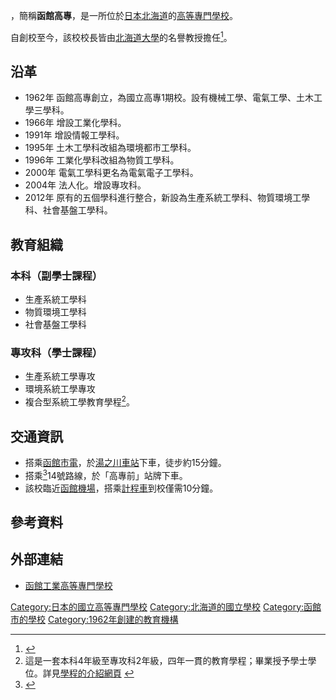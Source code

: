 {{Infobox School
| name           = 函館工業高等專門學校
| other_name     = 
| logo           = 
| image          = 
| caption        = 
| motto          = 
| established    = 1962年
| closed         = 
| type           = [[國立|國立]]
| language       = 
| religion       =
| affiliation    = 
| IMC            =
| legal_person   = {{tsl|ja|国立高等専門学校機構|國立高等專門學校機構}}
| district       = 
| grades         = 
| founder        = 
| president      = 
| principal      = 伹野茂
| vice_principal = 
| assistant_principal =
| dean           = 
| director       = 
| college        = 
| house          = 
| su             = 
| sc             = 
| cs             = 
| cc             = 
| faculty        = 
| staff          = 
| students       = 
| area           = 
| athletics      = 
| conference     = 
| tree           = 
| colors         = 
| mascot         = 
| magazine       = 
| free_label     = 學科
| free_text      = 生產系統工學科<br>物質環境工學科<br>社會基盤工學科
| free_label2    = 專攻科
| free_text2     = 生產系統工學專攻<br>環境系統工學專攻
| telephone      = 
| fax            = 
| address        = {{JPN}}[[北海道|北海道]][[函館市|函館市]]戶倉町14-1
| location       =
| website        = [http://www.hakodate-ct.ac.jp/ 官方網站]
}}

{{nihongo|'''函館工業高等專門學校'''|函館工業高等専門学校／はこだてこうぎょうこうとうせんもんがっこう|3=National Institute of Technology, Hakodate College}}，簡稱'''函館高專'''，是一所位於[[日本|日本]][[北海道|北海道]]的[[高等專門學校|高等專門學校]]。

自創校至今，該校校長皆由[[北海道大學|北海道大學]]的名譽教授擔任<ref>{{cite web|url=http://www.hakodate-ct.ac.jp/guidance/history|title=沿革|publisher=National Institute of Technology, Hakodate College|accessdate=2016-10-27|archive-date=2020-05-03|archive-url=https://web.archive.org/web/20200503174620/https://www.hakodate-ct.ac.jp/guidance/history|dead-url=no}}</ref>。

==沿革==
*1962年 函館高專創立，為國立高專1期校。設有機械工學、電氣工學、土木工學三學科。
*1966年 增設工業化學科。
*1991年 增設情報工學科。
*1995年 土木工學科改組為環境都市工學科。
*1996年 工業化學科改組為物質工學科。
*2000年 電氣工學科更名為電氣電子工學科。
*2004年 法人化。增設專攻科。
*2012年 原有的五個學科進行整合，新設為生產系統工學科、物質環境工學科、社會基盤工學科。

==教育組織==
===本科（副學士課程）===
*生產系統工學科
*物質環境工學科
*社會基盤工學科
===專攻科（學士課程）===
*生產系統工學專攻
*環境系統工學專攻
*複合型系統工學教育學程<ref>這是一套本科4年級至專攻科2年級，四年一貫的教育學程；畢業授予學士學位。詳見[http://www.hakodate-ct.ac.jp/subject/senkou/complex 學程的介紹網頁] {{Wayback|url=http://www.hakodate-ct.ac.jp/subject/senkou/complex |date=20200503174624 }}</ref>。

==交通資訊==
*搭乘[[函館市電|函館市電]]，於[[湯之川車站|湯之川車站]]下車，徒步約15分鐘。
*搭乘{{tsl|ja|函館バス|函館巴士}}<ref>{{cite web|url=http://www.hakobus.co.jp/|title=函館バス株式会社|publisher=Hakodate Bus|accessdate=2016-10-27|archive-date=2020-11-11|archive-url=https://web.archive.org/web/20201111063404/http://www.hakobus.co.jp/|dead-url=no}}</ref>14號路線，於「高專前」站牌下車。
*該校臨近[[函館機場|函館機場]]，搭乘[[計程車|計程車]]到校僅需10分鐘。

==參考資料==
{{reflist}}

==外部連結==
*[http://www.hakodate-ct.ac.jp/ 函館工業高等專門學校]{{Wayback|url=http://www.hakodate-ct.ac.jp/ |date=20120330045734 }}

{{高等專門學校}}
{{Authority control}}
{{coord|41|47|0.09|N|140|48|10.21|E|region:JP_type:edu|display=title}}
[[Category:日本的國立高等專門學校|Category:日本的國立高等專門學校]]
[[Category:北海道的國立學校|Category:北海道的國立學校]]
[[Category:函館市的學校|Category:函館市的學校]]
[[Category:1962年創建的教育機構|Category:1962年創建的教育機構]]